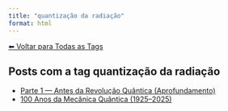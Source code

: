 ```yaml
---
title: "quantização da radiação"
format: html
---
```


[⬅ Voltar para Todas as Tags](../tags.qmd)

## Posts com a tag **quantização da radiação**

- [Parte 1 — Antes da Revolução Quântica (Aprofundamento)](/posts/fisica/parte-1-mecanica-quantica.html)
- [100 Anos da Mecânica Quântica (1925–2025)](/posts/fisica/100-anos-mecanica-quantica.html)
